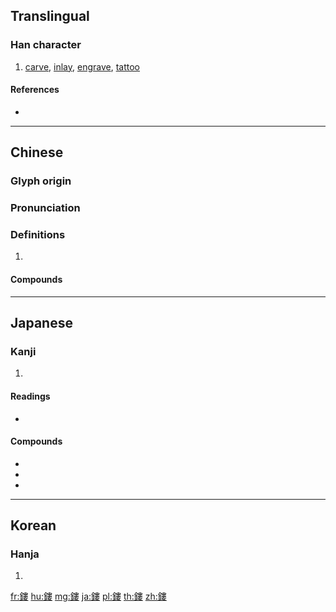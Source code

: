 {{character info/new}}
{{also|镂}}
==Translingual==

===Han character===
{{Han char|rn=167|rad=金|as=11|sn=19|four=85144|canj=CLLV}}

# [[carve]], [[inlay]], [[engrave]], [[tattoo]]

====References====
* {{Han ref|kx=1320.180|dkj=40820|dj=1820.110|hdz=64248.120|uh=93E4|ud=37860|bh=C3F3|bd=50163}}

----

==Chinese==
{{zh-forms|s=镂}}

===Glyph origin===
{{Han etym}}

===Pronunciation===
{{zh-pron
|m=lòu
|c=lau6
|mc=y
|oc=y
|cat=
}}

===Definitions===
{{zh-hanzi}}

# {{rfdef|zh}}

====Compounds====
{{zh-der|刻鏤|刻鏤刀|刻骨鏤心|吹影鏤塵|彫章鏤句|炊沙鏤冰|畫脂鏤冰|精雕細鏤|虯鏤亮槅|金鏤|金鏤梅科|金鏤玉衣|鈒鏤|銗鏤|銘心鏤骨|銘肌鏤骨|錯彩鏤金|鏤冰|鏤冰雕朽|鏤刻|鏤塵吹影|鏤彩摛文|鏤心刻骨|鏤月裁雲|鏤榜|鏤版|鏤空|鏤花|鏤身|鏤金錯采|鏤骨銘心|鏤骨銘肌|雕肝鏤腎|雕蚶鏤蛤|雕鏤|雕章鏤句}}

----

==Japanese==

===Kanji===
{{ja-kanji|grade=|rs=金11}}

# {{defn|lang=ja|sort=金11}}

====Readings====
* {{ja-readings|on=[[ろう]] (rō), [[る]] (ru)|kun=[[ちりばめる]] (chiribameru)}}

====Compounds====
* {{ja-r|彫心鏤骨|ちょうしんるこつ}}
* {{ja-r|鏤刻|るこく}}
* {{ja-r|鏤骨|るこつ}}

----

==Korean==

===Hanja===
{{ko-hanja|hangeul=[[루]]>[[누]]|eumhun=|rv=ru>nu|mr=ru>nu|y=lwu>nwu}}

# {{defn|lang=ko|sort=金11}}
[[fr:鏤]]
[[hu:鏤]]
[[mg:鏤]]
[[ja:鏤]]
[[pl:鏤]]
[[th:鏤]]
[[zh:鏤]]